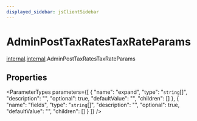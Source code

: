 ```yaml
---
displayed_sidebar: jsClientSidebar
---
```



# AdminPostTaxRatesTaxRateParams

[internal](../../admin_discounts/modules/admin_discounts.internal.mdx).[internal](../modules/admin_discounts.internal.internal.mdx).AdminPostTaxRatesTaxRateParams

## Properties

<ParameterTypes parameters={[
  {
    "name": "expand",
    "type": "`string`[]",
    "description": "",
    "optional": true,
    "defaultValue": "",
    "children": []
  },
  {
    "name": "fields",
    "type": "`string`[]",
    "description": "",
    "optional": true,
    "defaultValue": "",
    "children": []
  }
]} />
